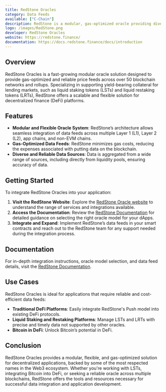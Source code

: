 ```yaml
---
title: RedStone Oracles
category: Data Feeds
available: ["C-Chain"]
description: RedStone is a modular, gas-optimized oracle providing diverse and reliable price feeds for dApps.
logo: /images/RedStone.png
developer: RedStone Oracles
website: https://redstone.finance/
documentation: https://docs.redstone.finance/docs/introduction
---
```


## Overview

RedStone Oracles is a fast-growing modular oracle solution designed to provide gas-optimized and reliable price feeds across over 50 blockchain networks and rollups. Specializing in supporting yield-bearing collateral for lending markets, such as liquid staking tokens (LSTs) and liquid restaking tokens (LRTs), RedStone offers a scalable and flexible solution for decentralized finance (DeFi) platforms.

## Features

- **Modular and Flexible Oracle System**: RedStone’s architecture allows seamless integration of data feeds across multiple Layer 1 (L1), Layer 2 (L2), app chains, and non-EVM chains.
- **Gas-Optimized Data Feeds**: RedStone minimizes gas costs, reducing the expenses associated with putting data on the blockchain.
- **Diverse and Reliable Data Sources**: Data is aggregated from a wide range of sources, including directly from liquidity pools, ensuring accuracy of data.

## Getting Started

To integrate RedStone Oracles into your application:

1. **Visit the RedStone Website**: Explore the [RedStone Oracle website](https://redstone.finance/) to understand the range of services and integrations available.
2. **Access the Documentation**: Review the [RedStone Documentation](https://docs.redstone.finance/docs/introduction) for detailed guidance on selecting the right oracle model for your dApps.
3. **Integrate and Expand**: Implement RedStone’s data feeds in your smart contracts and reach out to the RedStone team for any support needed during the integration process.

## Documentation

For in-depth integration instructions, oracle model selection, and data feed details, visit the [RedStone Documentation](https://docs.redstone.finance/docs/introduction).

## Use Cases

RedStone Oracles is ideal for applications that require reliable and cost-efficient data feeds:

- **Traditional DeFi Platforms**: Easily integrate RedStone's Push model into existing DeFi protocols.
- **Liquid Staking and Restaking Platforms**: Manage LSTs and LRTs with precise and timely data not supported by other oracles.
- **Bitcoin in DeFi**: Unlock Bitcoin’s potential in DeFi.

## Conclusion

RedStone Oracles provides a modular, flexible, and gas-optimized solution for decentralized applications, backed by some of the most respected names in the Web3 ecosystem. Whether you're working with LSTs, integrating Bitcoin into DeFi, or seeking a reliable oracle across multiple blockchains, RedStone offers the tools and resources necessary for successful data integration and application development.
